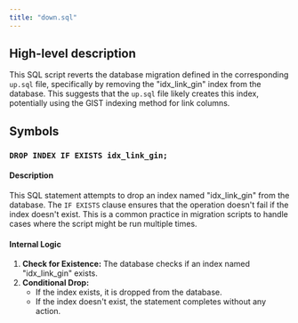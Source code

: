 ```yaml
---
title: "down.sql"
---
```


## High-level description
This SQL script reverts the database migration defined in the corresponding `up.sql` file, specifically by removing the "idx_link_gin" index from the database. This suggests that the `up.sql` file likely creates this index, potentially using the GIST indexing method for link columns.

## Symbols

### `DROP INDEX IF EXISTS idx_link_gin;`
#### Description
This SQL statement attempts to drop an index named "idx_link_gin" from the database. The `IF EXISTS` clause ensures that the operation doesn't fail if the index doesn't exist. This is a common practice in migration scripts to handle cases where the script might be run multiple times.

#### Internal Logic
1. **Check for Existence:** The database checks if an index named "idx_link_gin" exists.
2. **Conditional Drop:**
   - If the index exists, it is dropped from the database.
   - If the index doesn't exist, the statement completes without any action.
